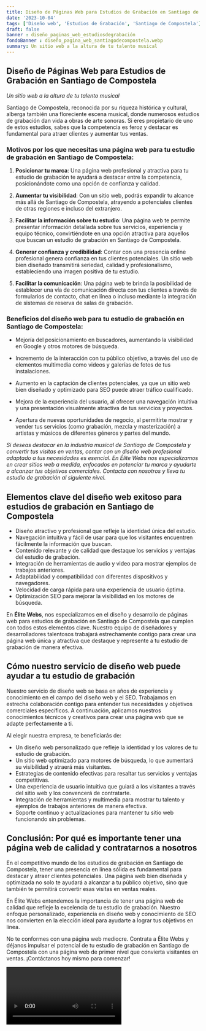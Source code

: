 ```yaml
---
title: Diseño de Páginas Web para Estudios de Grabación en Santiago de Compostela
date: '2023-10-04'
tags: ['Diseño web', 'Estudios de Grabación', 'Santiago de Compostela']
draft: false
banner : diseño_paginas_web_estudiosdegrabación
fondoBanner : diseño_pagina_web_santiagodecompostela.webp
summary: Un sitio web a la altura de tu talento musical
---
```


## Diseño de Páginas Web para Estudios de Grabación en Santiago de Compostela

*Un sitio web a la altura de tu talento musical*

Santiago de Compostela, reconocida por su riqueza histórica y cultural, alberga también una floreciente escena musical, donde numerosos estudios de grabación dan vida a obras de arte sonoras. Si eres propietario de uno de estos estudios, sabes que la competencia es feroz y destacar es fundamental para atraer clientes y aumentar tus ventas.

### Motivos por los que necesitas una página web para tu estudio de grabación en Santiago de Compostela:

1. **Posicionar tu marca**: Una página web profesional y atractiva para tu estudio de grabación te ayudará a destacar entre la competencia, posicionándote como una opción de confianza y calidad.

2. **Aumentar tu visibilidad**: Con un sitio web, podrás expandir tu alcance más allá de Santiago de Compostela, atrayendo a potenciales clientes de otras regiones e incluso del extranjero.

3. **Facilitar la información sobre tu estudio**: Una página web te permite presentar información detallada sobre tus servicios, experiencia y equipo técnico, convirtiéndote en una opción atractiva para aquellos que buscan un estudio de grabación en Santiago de Compostela.

4. **Generar confianza y credibilidad**: Contar con una presencia online profesional genera confianza en tus clientes potenciales. Un sitio web bien diseñado transmitirá seriedad, calidad y profesionalismo, estableciendo una imagen positiva de tu estudio.

5. **Facilitar la comunicación**: Una página web te brinda la posibilidad de establecer una vía de comunicación directa con tus clientes a través de formularios de contacto, chat en línea o incluso mediante la integración de sistemas de reserva de salas de grabación.

### Beneficios del diseño web para tu estudio de grabación en Santiago de Compostela:

- Mejoría del posicionamiento en buscadores, aumentando la visibilidad en Google y otros motores de búsqueda.

- Incremento de la interacción con tu público objetivo, a través del uso de elementos multimedia como videos y galerías de fotos de tus instalaciones.

- Aumento en la captación de clientes potenciales, ya que un sitio web bien diseñado y optimizado para SEO puede atraer tráfico cualificado.

- Mejora de la experiencia del usuario, al ofrecer una navegación intuitiva y una presentación visualmente atractiva de tus servicios y proyectos.

- Apertura de nuevas oportunidades de negocio, al permitirte mostrar y vender tus servicios (como grabación, mezcla y masterización) a artistas y músicos de diferentes géneros y partes del mundo.

*Si deseas destacar en la industria musical de Santiago de Compostela y convertir tus visitas en ventas, contar con un diseño web profesional adaptado a tus necesidades es esencial. En Élite Webs nos especializamos en crear sitios web a medida, enfocados en potenciar tu marca y ayudarte a alcanzar tus objetivos comerciales. Contacta con nosotros y lleva tu estudio de grabación al siguiente nivel.*

<GifSeo />

<Cta />

## Elementos clave del diseño web exitoso para estudios de grabación en Santiago de Compostela

- Diseño atractivo y profesional que refleje la identidad única del estudio.
- Navegación intuitiva y fácil de usar para que los visitantes encuentren fácilmente la información que buscan.
- Contenido relevante y de calidad que destaque los servicios y ventajas del estudio de grabación.
- Integración de herramientas de audio y video para mostrar ejemplos de trabajos anteriores.
- Adaptabilidad y compatibilidad con diferentes dispositivos y navegadores.
- Velocidad de carga rápida para una experiencia de usuario óptima.
- Optimización SEO para mejorar la visibilidad en los motores de búsqueda.

En **Élite Webs**, nos especializamos en el diseño y desarrollo de páginas web para estudios de grabación en Santiago de Compostela que cumplen con todos estos elementos clave. Nuestro equipo de diseñadores y desarrolladores talentosos trabajará estrechamente contigo para crear una página web única y atractiva que destaque y represente a tu estudio de grabación de manera efectiva.

## Cómo nuestro servicio de diseño web puede ayudar a tu estudio de grabación

Nuestro servicio de diseño web se basa en años de experiencia y conocimiento en el campo del diseño web y el SEO. Trabajamos en estrecha colaboración contigo para entender tus necesidades y objetivos comerciales específicos. A continuación, aplicamos nuestros conocimientos técnicos y creativos para crear una página web que se adapte perfectamente a ti.

Al elegir nuestra empresa, te beneficiarás de:

- Un diseño web personalizado que refleje la identidad y los valores de tu estudio de grabación.
- Un sitio web optimizado para motores de búsqueda, lo que aumentará su visibilidad y atraerá más visitantes.
- Estrategias de contenido efectivas para resaltar tus servicios y ventajas competitivas.
- Una experiencia de usuario intuitiva que guiará a los visitantes a través del sitio web y los convencerá de contratarte.
- Integración de herramientas y multimedia para mostrar tu talento y ejemplos de trabajos anteriores de manera efectiva.
- Soporte continuo y actualizaciones para mantener tu sitio web funcionando sin problemas.

## Conclusión: Por qué es importante tener una página web de calidad y contratarnos a nosotros

En el competitivo mundo de los estudios de grabación en Santiago de Compostela, tener una presencia en línea sólida es fundamental para destacar y atraer clientes potenciales. Una página web bien diseñada y optimizada no solo te ayudará a alcanzar a tu público objetivo, sino que también te permitirá convertir esas visitas en ventas reales.

En Élite Webs entendemos la importancia de tener una página web de calidad que refleje la excelencia de tu estudio de grabación. Nuestro enfoque personalizado, experiencia en diseño web y conocimiento de SEO nos convierten en la elección ideal para ayudarte a lograr tus objetivos en línea.

No te conformes con una página web mediocre. Contrata a Élite Webs y déjanos impulsar el potencial de tu estudio de grabación en Santiago de Compostela con una página web de primer nivel que convierta visitantes en ventas. ¡Contáctanos hoy mismo para comenzar!

<Video />

<CtaBot job='Estudios de Grabación' city='Santiago de Compostela'/>

<Gmaps query='Santiago de Compostela+españa+maps' />
